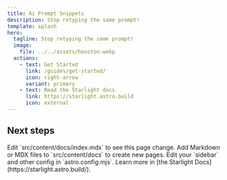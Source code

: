 ```yaml
---
title: Ai Prompt Snippets
description: Stop retyping the same prompt!
template: splash
hero:
  tagline: Stop retyping the same prompt!
  image:
    file: ../../assets/houston.webp
  actions:
    - text: Get Started
      link: /guides/get-started/
      icon: right-arrow
      variant: primary
    - text: Read the Starlight docs
      link: https://starlight.astro.build
      icon: external
---
```



## Next steps

<CardGrid stagger>
	<Card title="Under construction" icon="pencil">
		Edit `src/content/docs/index.mdx` to see this page change.
	</Card>
	<Card title="Under construction" icon="add-document">
		Add Markdown or MDX files to `src/content/docs` to create new pages.
	</Card>
	<Card title="Under construction" icon="setting">
		Edit your `sidebar` and other config in `astro.config.mjs`.
	</Card>
	<Card title="Under construction" icon="open-book">
		Learn more in [the Starlight Docs](https://starlight.astro.build/).
	</Card>
</CardGrid>
